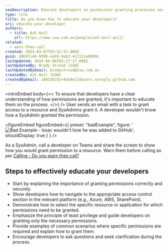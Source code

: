 ```yaml
---
seoDescription: Educate developers on permission granting processes and best practices to ensure secure and efficient resource access.
type: rule
title: Do you know how to educate your developers?
uri: educate-your-developer
authors:
  - title: Ash Anil
    url: https://www.ssw.com.au/people/ash-anil-anil/
related:
  - warn-then-call
created: 2024-03-07T03:52:53.000Z
guid: d0b5fc44-9396-4a93-9ab2-4c1111e6959c
lastUpdated: 2024-06-08T03:27:17.000Z
lastUpdatedBy: Brady Stroud [SSW]
lastUpdatedByEmail: bradystroud@ssw.com.au
createdBy: Ash Anil [SSW]
createdByEmail: 100336252+AshAnil@users.noreply.github.com
---
```


<introEmbed
  body={<>
To ensure that developers have a clear understanding of how permissions are granted, it's important to educate them on the process.
  </>}
/>
User sends an email with a task to grant access to a resource and SysAdmins grant it. A developer wouldn't know how a SysAdmin granted the permission.

<figureEmbed figureEmbed={{
  preset: "badExample",
  figure: '![Bad Example - Issac wouldn\'t how he was added to GitHub](/uploads/rules/educate-your-developer/2024-03-05_16-34-15.jpg)',
  shouldDisplay: true
} } />


As a SysAdmin, call a developer on Teams and share the screen to show how you would grant permission to a resource. Warn them before calling as per [Calling - Do you warn then call?](/warn-then-call/)

## Steps to effectively educate your developers

- Start by explaining the importance of granting permissions correctly and securely.
- Show developers how to navigate to the appropriate access control section in the relevant platform (e.g., Azure, AWS, SharePoint).
- Demonstrate how to select the specific resource or application for which permissions need to be granted.
- Emphasize the principle of least privilege and guide developers on granting only the necessary permissions.
- Provide examples of common scenarios where specific permissions are required and explain how to grant them.
- Encourage developers to ask questions and seek clarification during the process.
